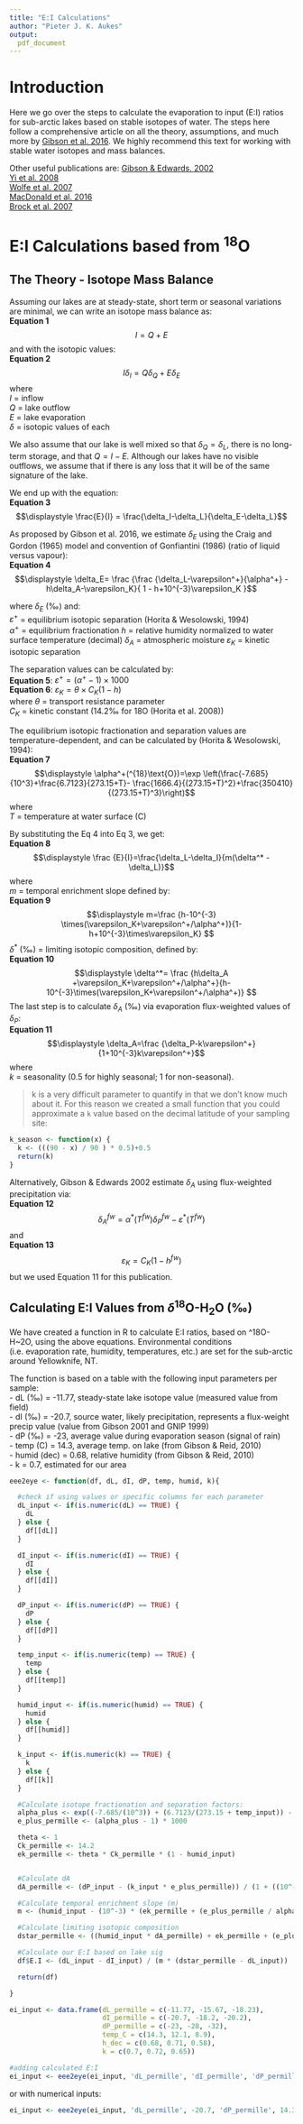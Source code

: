 ```yaml
---
title: "E:I Calculations"
author: "Pieter J. K. Aukes"
output:
  pdf_document
---
```

# Introduction

Here we go over the steps to calculate the evaporation to input (E:I) ratios for sub-arctic lakes based on stable isotopes of water. The steps here follow a comprehensive article on all the theory, assumptions, and much more by [Gibson et al. 2016](https://www.sciencedirect.com/science/article/abs/pii/S0277379115001559?via%3Dihub). We highly recommend this text for working with stable water isotopes and mass balances.

Other useful publications are:
[Gibson & Edwards. 2002 ](https://agupubs.onlinelibrary.wiley.com/doi/full/10.1029/2001GB001839)  
[Yi et al. 2008](https://www.sciencedirect.com/science/article/abs/pii/S0022169407006877)  
[Wolfe et al. 2007](https://onlinelibrary.wiley.com/doi/abs/10.1002/hyp.6229)  
[MacDonald et al. 2016](https://cdnsciencepub.com/doi/full/10.1139/AS-2016-0019)  
[Brock et al. 2007](https://www.tandfonline.com/doi/full/10.1657/1523-0430(06-026)[BROCK]2.0.CO;2)  

# E:I Calculations based from ^18^O

## The Theory - Isotope Mass Balance
Assuming our lakes are at steady-state, short term or seasonal variations are minimal, we can write an isotope mass balance as:  
**Equation 1**  
$$ I = Q + E $$
and with the isotopic values:  
**Equation 2**
$$ I\delta_I = Q\delta_Q + E\delta_E $$
where  
$I$ = inflow  
$Q$ = lake outflow  
$E$ = lake evaporation  
$\delta$ = isotopic values of each  

We also assume that our lake is well mixed so that $\delta_Q = \delta_L$, there is no long-term storage, and that $Q=I-E$. Although our lakes have no visible outflows, we assume that if there is any loss that it will be of the same signature of the lake.

We end up with the equation:  
**Equation 3**  
$$\displaystyle \frac{E}{I} = \frac{\delta_I-\delta_L}{\delta_E-\delta_L}$$

As proposed by Gibson et al. 2016, we estimate $\delta_E$ using the Craig and Gordon (1965) model and convention of Gonfiantini (1986) (ratio of liquid versus vapour):  
**Equation 4**
$$\displaystyle \delta_E= \frac {\frac {\delta_L-\varepsilon^+}{\alpha^+} - h\delta_A-\varepsilon_K}{ 1 - h+10^{-3}\varepsilon_K }$$

where $\delta_E$ (‰) and:    
$\varepsilon^+$ = equilibrium isotopic separation (Horita & Wesolowski, 1994)  
$\alpha^+$ = equilibrium fractionation
$h$ = relative humidity normalized to water surface temperature (decimal)
$\delta_A$ = atmospheric moisture 
$\varepsilon_K$ = kinetic isotopic separation  

The separation values can be calculated by:  
**Equation 5**: $\varepsilon^+ = (\alpha^+ - 1) \times 1000$  
**Equation 6**: $\varepsilon_K = \theta \times C_K(1-h)$  
where $\theta$ = transport resistance parameter  
$C_K$ = kinetic constant (14.2‰ for 18O (Horita et al. 2008))

The equilibrium isotopic fractionation and separation values are temperature-dependent, and can be calculated by (Horita & Wesolowski, 1994):  
**Equation 7**
$$\displaystyle \alpha^+(^{18}\text{O})=\exp \left(\frac{-7.685}{10^3}+\frac{6.7123}{273.15+T}- \frac{1666.4}{(273.15+T)^2}+\frac{350410}{(273.15+T)^3}\right)$$
where  
$T$ = temperature at water surface (C)


By substituting the Eq 4 into Eq 3, we get:  
**Equation 8**
$$\displaystyle \frac {E}{I}=\frac{\delta_L-\delta_I}{m(\delta^* - \delta_L)}$$
where  
$m$ = temporal enrichment slope defined by:  
**Equation 9**
$$\displaystyle m=\frac {h-10^{-3} \times(\varepsilon_K+\varepsilon^+/\alpha^+)}{1-h+10^{-3}\times\varepsilon_K} $$
$\delta^*$ (‰) = limiting isotopic composition, defined by:  
**Equation 10**
$$\displaystyle \delta^*= \frac {h\delta_A +\varepsilon_K+\varepsilon^+/\alpha^+}{h-10^{-3}\times(\varepsilon_K+\varepsilon^+/\alpha^+)} $$
The last step is to calculate $\delta_A$ (‰) via evaporation flux-weighted values of $\delta_P$:  
**Equation 11**
$$\displaystyle \delta_A=\frac {\delta_P-k\varepsilon^+}{1+10^{-3}k\varepsilon^+}$$
where  
$k$ = seasonality (0.5 for highly seasonal; 1 for non-seasonal).

> k is a very difficult parameter to quantify in that we don't know much about it. For this reason we created a small function that you could approximate a `k` value based on the decimal latitude of your sampling site:  

```r
k_season <- function(x) {
  k <- (((90 - x) / 90 ) * 0.5)+0.5
  return(k)
}
```


Alternatively, Gibson & Edwards 2002 estimate $\delta_A$ using flux-weighted precipitation via:  
**Equation 12**
$$\delta_A^{fw}=\alpha^*(T^{fw})\delta_P^{fw}-\varepsilon^*(T^{fw})$$
and  
**Equation 13**
$$\varepsilon_K=C_K(1-h^{fw})$$
but we used Equation 11 for this publication.


## Calculating E:I Values from $\delta$^18^O-H~2~O (‰)

We have created a function in R to calculate E:I ratios, based on ^18O-H~2O, using the above equations. Environmental conditions (i.e. evaporation rate, humidity, temperatures, etc.) are set for the sub-arctic around Yellowknife, NT.

The function is based on a table with the following input parameters per sample:  
- dL (‰) = -11.77, steady-state lake isotope value (measured value from field)  
- dI (‰) = -20.7, source water, likely precipitation, represents a flux-weight precip value (value from Gibson 2001 and GNIP 1999)  
- dP (‰) = -23, average value during evaporation season (signal of rain)  
- temp (C) = 14.3, average temp. on lake (from Gibson & Reid, 2010)  
- humid (dec) = 0.68, relative humidity (from Gibson & Reid, 2010)  
- k = 0.7, estimated for our area


```r
eee2eye <- function(df, dL, dI, dP, temp, humid, k){

  #check if using values or specific columns for each parameter
  dL_input <- if(is.numeric(dL) == TRUE) {
    dL
  } else {
    df[[dL]]
  }

  dI_input <- if(is.numeric(dI) == TRUE) {
    dI
  } else {
    df[[dI]]
  }

  dP_input <- if(is.numeric(dP) == TRUE) {
    dP
  } else {
    df[[dP]]
  }

  temp_input <- if(is.numeric(temp) == TRUE) {
    temp
  } else {
    df[[temp]]
  }

  humid_input <- if(is.numeric(humid) == TRUE) {
    humid
  } else {
    df[[humid]]
  }

  k_input <- if(is.numeric(k) == TRUE) {
    k
  } else {
    df[[k]]
  }

  #Calculate isotope fractionation and separation factors:
  alpha_plus <- exp((-7.685/(10^3)) + (6.7123/(273.15 + temp_input)) - (1666.4/((273.15 + temp_input)^2)) + (350410/((273.15 + temp_input)^3)))
  e_plus_permille <- (alpha_plus - 1) * 1000

  theta <- 1
  Ck_permille <- 14.2
  ek_permille <- theta * Ck_permille * (1 - humid_input)


  #Calculate dA
  dA_permille <- (dP_input - (k_input * e_plus_permille)) / (1 + ((10^-3) * k_input * e_plus_permille))

  #Calculate temporal enrichment slope (m)
  m <- (humid_input - (10^-3) * (ek_permille + (e_plus_permille / alpha_plus))) / (1 - humid_input + ((10^-3) * ek_permille))

  #Calculate limiting isotopic composition
  dstar_permille <- ((humid_input * dA_permille) + ek_permille + (e_plus_permille/alpha_plus)) / (humid_input - ((10^-3) * (ek_permille + (e_plus_permille/alpha_plus))))

  #Calculate our E:I based on lake sig
  df$E.I <- (dL_input - dI_input) / (m * (dstar_permille - dL_input))

  return(df)

}

ei_input <- data.frame(dL_permille = c(-11.77, -15.67, -18.23),
                       dI_permille = c(-20.7, -18.2, -20.2),
                       dP_permille = c(-23, -28, -32), 
                       temp_C = c(14.3, 12.1, 8.9), 
                       h_dec = c(0.68, 0.71, 0.58), 
                       k = c(0.7, 0.72, 0.65))

#adding calculated E:I
ei_input <- eee2eye(ei_input, 'dL_permille', 'dI_permille', 'dP_permille', 'temp_C', 'h_dec', 'k')

```
or with numerical inputs:
```r
ei_input <- eee2eye(ei_input, 'dL_permille', -20.7, 'dP_permille', 14.3, 0.68, 0.7)
```
